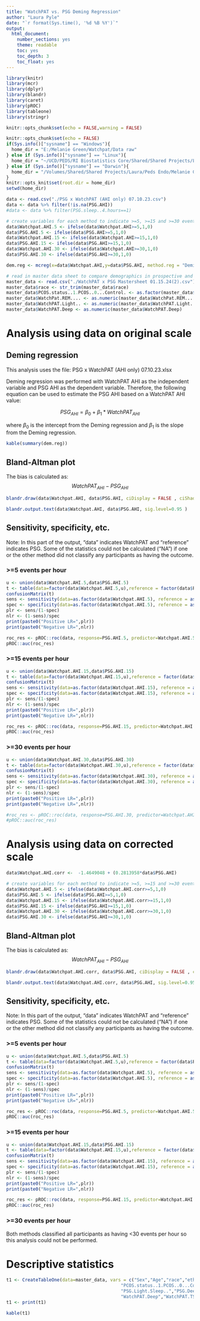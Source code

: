 ```yaml
---
title: "WatchPAT vs. PSG Deming Regression"
author: "Laura Pyle"
date: "`r format(Sys.time(), '%d %B %Y')`"
output:
  html_document:
    number_sections: yes
    theme: readable
    toc: yes
    toc_depth: 3
    toc_float: yes
---
```


```r
library(knitr)
library(mcr)
library(dplyr)
library(blandr)
library(caret)
library(pROC)
library(tableone)
library(stringr)

knitr::opts_chunk$set(echo = FALSE,warning = FALSE)

knitr::opts_chunk$set(echo = FALSE)
if(Sys.info()["sysname"] == "Windows"){
  home_dir = "E:/Melanie Green/Watchpat/Data raw"
} else if (Sys.info()["sysname"] == "Linux"){
  home_dir = "~/UCD/PEDS/RI Biostatistics Core/Shared/Shared Projects/Laura/BDC/Projects"
} else if (Sys.info()["sysname"] == "Darwin"){
  home_dir = "/Volumes/Shared/Shared Projects/Laura/Peds Endo/Melanie Green/Watchpat/Data raw"
}
knitr::opts_knit$set(root.dir = home_dir)
setwd(home_dir)
```

```r
data <- read.csv("./PSG x WatchPAT (AHI only) 07.10.23.csv")
data <- data %>% filter(!is.na(PSG.AHI))
#data <- data %>% filter(PSG.sleep..4.hours==1)

# create variables for each method to indicate >=5, >=15 and >=30 events per hour
data$Watchpat.AHI.5 <- ifelse(data$Watchpat.AHI>=5,1,0)
data$PSG.AHI.5 <- ifelse(data$PSG.AHI>=5,1,0)
data$Watchpat.AHI.15 <- ifelse(data$Watchpat.AHI>=15,1,0)
data$PSG.AHI.15 <- ifelse(data$PSG.AHI>=15,1,0)
data$Watchpat.AHI.30 <- ifelse(data$Watchpat.AHI>=30,1,0)
data$PSG.AHI.30 <- ifelse(data$PSG.AHI>=30,1,0)

dem.reg <- mcreg(x=data$Watchpat.AHI,y=data$PSG.AHI, method.reg = "Deming")

# read in master data sheet to compare demographics in prospective and retrospective
master_data <- read.csv("./WatchPAT x PSG Mastersheet 01.15.24(2).csv")
master_data$race <- str_trim(master_data$race)
master_data$PCOS.status..1.PCOS..0...Control. <- as.factor(master_data$PCOS.status..1.PCOS..0...Control.)
master_data$WatchPat.REM.... <- as.numeric(master_data$WatchPat.REM....)
master_data$WatchPAT.Light.. <- as.numeric(master_data$WatchPAT.Light..)
master_data$WatchPAT.Deep <- as.numeric(master_data$WatchPAT.Deep)
```

# Analysis using data on original scale

## Deming regression

This analysis uses the file: PSG x WatchPAT (AHI only) 07.10.23.xlsx

Deming regression was performed with WatchPAT AHI as the independent variable and PSG AHI as the dependent variable. Therefore, the following equation can be used to estimate the PSG AHI based on a WatchPAT AHI value:

$$PSG_{AHI} = \beta_0 + \beta_1 * WatchPAT_{AHI}$$

where $\beta_0$ is the intercept from the Deming regression and $\beta_1$ is the slope from the Deming regression.

```r
kable(summary(dem.reg))
```

## Bland-Altman plot

The bias is calculated as: $$WatchPAT_{AHI} -  PSG_{AHI}$$

```r
blandr.draw(data$Watchpat.AHI, data$PSG.AHI, ciDisplay = FALSE , ciShading = FALSE )
```

```r
blandr.output.text(data$Watchpat.AHI, data$PSG.AHI, sig.level=0.95 )
```

## Sensitivity, specificity, etc.

Note: In this part of the output, "data" indicates WatchPAT and "reference" indicates PSG. Some of the statistics could not be calculated ("NA") if one or the other method did not classify any participants as having the outcome.

### >=5 events per hour

```r
u <- union(data$Watchpat.AHI.5,data$PSG.AHI.5)
t <- table(data=factor(data$Watchpat.AHI.5,u),reference = factor(data$PSG.AHI.5,u))
confusionMatrix(t)
sens <- sensitivity(data=as.factor(data$Watchpat.AHI.5), reference = as.factor(data$PSG.AHI.5), positive="1",negative="0")
spec <- specificity(data=as.factor(data$Watchpat.AHI.5), reference = as.factor(data$PSG.AHI.5), positive="1",negative="0")
plr <- sens/(1-spec)
nlr <- (1-sens)/spec
print(paste0("Positive LR=",plr))
print(paste0("Negative LR=",nlr))
```

```r
roc_res <- pROC::roc(data, response=PSG.AHI.5, predictor=Watchpat.AHI.5)
pROC::auc(roc_res)
```

### >=15 events per hour

```r
u <- union(data$Watchpat.AHI.15,data$PSG.AHI.15)
t <- table(data=factor(data$Watchpat.AHI.15,u),reference = factor(data$PSG.AHI.15,u))
confusionMatrix(t)
sens <- sensitivity(data=as.factor(data$Watchpat.AHI.15), reference = as.factor(data$PSG.AHI.15), positive="1",negative="0")
spec <- specificity(data=as.factor(data$Watchpat.AHI.15), reference = as.factor(data$PSG.AHI.15), positive="1",negative="0")
plr <- sens/(1-spec)
nlr <- (1-sens)/spec
print(paste0("Positive LR=",plr))
print(paste0("Negative LR=",nlr))
```

```r
roc_res <- pROC::roc(data, response=PSG.AHI.15, predictor=Watchpat.AHI.15)
pROC::auc(roc_res)
```

### >=30 events per hour

```r
u <- union(data$Watchpat.AHI.30,data$PSG.AHI.30)
t <- table(data=factor(data$Watchpat.AHI.30,u),reference = factor(data$PSG.AHI.30,u))
confusionMatrix(t)
sens <- sensitivity(data=as.factor(data$Watchpat.AHI.30), reference = as.factor(data$PSG.AHI.30), positive="1",negative="0")
spec <- specificity(data=as.factor(data$Watchpat.AHI.30), reference = as.factor(data$PSG.AHI.30), positive="1",negative="0")
plr <- sens/(1-spec)
nlr <- (1-sens)/spec
print(paste0("Positive LR=",plr))
print(paste0("Negative LR=",nlr))
```

```r
#roc_res <- pROC::roc(data, response=PSG.AHI.30, predictor=Watchpat.AHI.30)
#pROC::auc(roc_res)
```

# Analysis using data on corrected scale

```r
data$Watchpat.AHI.corr <-  -1.4649048 + (0.2813958*data$PSG.AHI)

# create variables for each method to indicate >=5, >=15 and >=30 events per hour
data$Watchpat.AHI.5 <- ifelse(data$Watchpat.AHI.corr>=5,1,0)
data$PSG.AHI.5 <- ifelse(data$PSG.AHI>=5,1,0)
data$Watchpat.AHI.15 <- ifelse(data$Watchpat.AHI.corr>=15,1,0)
data$PSG.AHI.15 <- ifelse(data$PSG.AHI>=15,1,0)
data$Watchpat.AHI.30 <- ifelse(data$Watchpat.AHI.corr>=30,1,0)
data$PSG.AHI.30 <- ifelse(data$PSG.AHI>=30,1,0)
```

## Bland-Altman plot

The bias is calculated as: $$WatchPAT_{AHI} -  PSG_{AHI}$$

```r
blandr.draw(data$Watchpat.AHI.corr, data$PSG.AHI, ciDisplay = FALSE , ciShading = FALSE )
```

```r
blandr.output.text(data$Watchpat.AHI.corr, data$PSG.AHI, sig.level=0.95 )
```

## Sensitivity, specificity, etc.

Note: In this part of the output, "data" indicates WatchPAT and "reference" indicates PSG. Some of the statistics could not be calculated ("NA") if one or the other method did not classify any participants as having the outcome.

### >=5 events per hour

```r
u <- union(data$Watchpat.AHI.5,data$PSG.AHI.5)
t <- table(data=factor(data$Watchpat.AHI.5,u),reference = factor(data$PSG.AHI.5,u))
confusionMatrix(t)
sens <- sensitivity(data=as.factor(data$Watchpat.AHI.5), reference = as.factor(data$PSG.AHI.5), positive="1",negative="0")
spec <- specificity(data=as.factor(data$Watchpat.AHI.5), reference = as.factor(data$PSG.AHI.5), positive="1",negative="0")
plr <- sens/(1-spec)
nlr <- (1-sens)/spec
print(paste0("Positive LR=",plr))
print(paste0("Negative LR=",nlr))
```

```r
roc_res <- pROC::roc(data, response=PSG.AHI.5, predictor=Watchpat.AHI.5)
pROC::auc(roc_res)
```

### >=15 events per hour

```r
u <- union(data$Watchpat.AHI.15,data$PSG.AHI.15)
t <- table(data=factor(data$Watchpat.AHI.15,u),reference = factor(data$PSG.AHI.15,u))
confusionMatrix(t)
sens <- sensitivity(data=as.factor(data$Watchpat.AHI.15), reference = as.factor(data$PSG.AHI.15), positive="1",negative="0")
spec <- specificity(data=as.factor(data$Watchpat.AHI.15), reference = as.factor(data$PSG.AHI.15), positive="1",negative="0")
plr <- sens/(1-spec)
nlr <- (1-sens)/spec
print(paste0("Positive LR=",plr))
print(paste0("Negative LR=",nlr))
```

```r
roc_res <- pROC::roc(data, response=PSG.AHI.15, predictor=Watchpat.AHI.15)
pROC::auc(roc_res)
```

### >=30 events per hour

Both methods classified all participants as having <30 events per hour so this analysis could not be performed.

# Descriptive statistics

```r
t1 <- CreateTableOne(data=master_data, vars = c("Sex","Age","race","ethnicity","BMI..ile.on.PSG.Date","BMI..ile",
                                           "PCOS.status..1.PCOS..0...Control.","PSG.AHI","PSG.ODI","PSG.REM",
                                           "PSG.Light.Sleep..","PSG.Deep.Sleep..","PSG.TST..min.",                                                                           "Watchpat.AHI","WatchPAT.ODI","WatchPat.REM....","WatchPAT.Light..",
                                           "WatchPAT.Deep","WatchPAT.TST"), strata = "Cohort")
t1 <- print(t1)
```

```r
kable(t1)
```